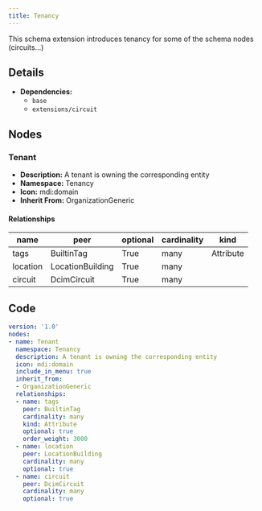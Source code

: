 ```yaml
---
title: Tenancy
---
```


This schema extension introduces tenancy for some of the schema nodes (circuits...)

## Details

- **Dependencies:**
  - `base`
  - `extensions/circuit`

## Nodes

### Tenant

- **Description:** A tenant is owning the corresponding entity
- **Namespace:** Tenancy
- **Icon:** mdi:domain
- **Inherit From:** OrganizationGeneric


#### Relationships

| name | peer | optional | cardinality | kind |
| ---- | ---- | -------- | ----------- | ---- |
| tags | BuiltinTag | True | many | Attribute |
| location | LocationBuilding | True | many |  |
| circuit | DcimCircuit | True | many |  |


## Code

```yaml
version: '1.0'
nodes:
- name: Tenant
  namespace: Tenancy
  description: A tenant is owning the corresponding entity
  icon: mdi:domain
  include_in_menu: true
  inherit_from:
  - OrganizationGeneric
  relationships:
  - name: tags
    peer: BuiltinTag
    cardinality: many
    kind: Attribute
    optional: true
    order_weight: 3000
  - name: location
    peer: LocationBuilding
    cardinality: many
    optional: true
  - name: circuit
    peer: DcimCircuit
    cardinality: many
    optional: true

```